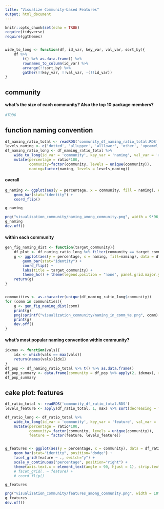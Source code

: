 ```yaml
---
title: "Visualize Community-based Features"
output: html_document
---
```


```r
knitr::opts_chunk$set(echo = TRUE)
require(tidyverse)
require(ggthemes)


wide_to_long <- function(df, id_var, key_var, val_var, sort_by){
    df %>% 
        t() %>% as.data.frame() %>% 
        rownames_to_column(id_var) %>% 
        arrange(!!sort_by) %>% 
        gather(!!key_var, !!val_var, -(!!id_var)) 
}

```

## community

#### what's the size of each community? Also the top 10 package members?
```r
#TODO
```


## function naming convention
```r
df_naming_ratio_total <- readRDS('community_df_naming_ratio_total.RDS')
levels_naming <- c('dotted', 'allupper', 'alllower', 'other', 'upcamel', 'lowcamel', 'snake')
df_naming_ratio_long <- df_naming_ratio_total %>% 
    wide_to_long(id_var = 'community', key_var = 'naming', val_var = 'ratio', sort_by = quo(snake)) %>% 
    mutate(percentage = ratio*100, 
           community=factor(community, levels = unique(community)),
           naming=factor(naming, levels = levels_naming)) 
```

#### overall

```r
g_naming <- ggplot(aes(y = percentage, x = community, fill = naming), data = df_naming_ratio_long) + 
    geom_bar(stat="identity") + 
    coord_flip() 

g_naming
```

```r
png("visualization_community/naming_among_community.png", width = 9*96, height = 6*96)
g_naming
dev.off()
```

#### within each community
```r
gen_fig_naming_dist <- function(target_community){
    df_plot <- df_naming_ratio_long %>% filter(community == target_community)
    g <- ggplot(aes(y = percentage, x = naming, fill=naming), data = df_plot) + 
        geom_bar(stat="identity") + 
        coord_flip() +
        labs(title = target_community) + 
        theme_hc() + theme(legend.position = "none", panel.grid.major.y = element_blank())    
    return(g)
}


communities <- as.character(unique(df_naming_ratio_long$community))
for (comm in communities){
    g <- gen_fig_naming_dist(comm)
    print(g)
    png(sprintf("visualization_community/naming_in_comm_%s.png", comm), width = 2*96, height = 2*96)
    print(g)
    dev.off()
}

```


#### what's most popular naming convention within community?
```r
idxmax <- function(vals){
    idx <- which(vals == max(vals))
    return(names(vals)[idx])
}
df_pop <- df_naming_ratio_total %>% t() %>% as.data.frame()
df_pop_summary <- data.frame(community = df_pop %>% apply(2, idxmax), ratio = df_pop %>% apply(2, max)) 
df_pop_summary

```



## cake plot: features 

```r
df_ratio_total <- readRDS('community_df_ratio_total.RDS')
levels_feature <- apply(df_ratio_total, 1, max) %>% sort(decreasing = TRUE) %>% names()

df_ratio_long <- df_ratio_total %>% 
    wide_to_long(id_var = 'community', key_var = 'feature', val_var = 'ratio', sort_by = quo(fx_opencurly)) %>% 
    mutate(percentage = ratio*100, 
           community= factor(community, levels = unique(community)),
           feature = factor(feature, levels_feature)) 


g_features <- ggplot(aes(y = percentage, x = community), data = df_ratio_long) + 
    geom_bar(stat="identity", position="dodge") +
    facet_grid(feature ~ ., switch="y") + 
    scale_y_continuous("percentage", position="right") +
    theme(axis.text.x = element_text(angle = 90, hjust = 1), strip.text.y=element_text(angle=180))
    # facet_grid(. ~ feature) + 
    # coord_flip()

g_features
```

```r
png("visualization_community/features_among_community.png", width = 10*96, height = 16*96)
g_features
dev.off()
```
